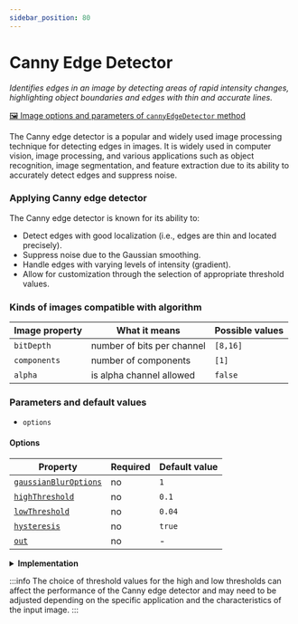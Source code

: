 ```yaml
---
sidebar_position: 80
---
```



# Canny Edge Detector

_Identifies edges in an image by detecting areas of rapid intensity changes, highlighting object boundaries and edges with thin and accurate lines._

[🖼️ Image options and parameters of `cannyEdgeDetector` method](https://api.image-js.org/classes/index.Image.html#cannyEdgeDetector)

The Canny edge detector is a popular and widely used image processing technique for detecting edges in images. It is widely used in computer vision, image processing, and various applications such as object recognition, image segmentation, and feature extraction due to its ability to accurately detect edges and suppress noise.

### Applying Canny edge detector

<CannyEdgeDemo />

The Canny edge detector is known for its ability to:

- Detect edges with good localization (i.e., edges are thin and located precisely).
- Suppress noise due to the Gaussian smoothing.
- Handle edges with varying levels of intensity (gradient).
- Allow for customization through the selection of appropriate threshold values.

### Kinds of images compatible with algorithm

| Image property | What it means              | Possible values |
| -------------- | -------------------------- | --------------- |
| `bitDepth`     | number of bits per channel | `[8,16]`        |
| `components`   | number of components       | `[1]`           |
| `alpha`        | is alpha channel allowed   | `false`         |

### Parameters and default values

- `options`

#### Options

| Property                                                                                                     | Required | Default value |
| ------------------------------------------------------------------------------------------------------------ | -------- | ------------- |
| [`gaussianBlurOptions`](https://api.image-js.org/interfaces/index.CannyEdgeOptions.html#gaussianBlurOptions) | no       | `1`           |
| [`highThreshold`](https://api.image-js.org/interfaces/index.CannyEdgeOptions.html#highThreshold)             | no       | `0.1`         |
| [`lowThreshold`](https://api.image-js.org/interfaces/index.CannyEdgeOptions.html#lowThreshold)               | no       | `0.04`        |
| [`hysteresis`](https://api.image-js.org/interfaces/index.CannyEdgeOptions.html#hysteresis)                   | no       | `true`        |
| [`out`](https://api.image-js.org/interfaces/index.CannyEdgeOptions.html#out)                                 | no       | -             |

<details>
<summary>
<b>Implementation</b>
 </summary>
The Canny edge detector consists of several stages:

_Smoothing_: The first step involves applying a Gaussian filter to the input image. This helps reduce noise and smooth out small variations in pixel values.

_Gradient Calculation_: After smoothing, the gradient of the image is calculated using convolution with Sobel masks in both the horizontal and vertical directions. This step highlights regions of rapid intensity change in the image.

_Non-maximum Suppression_: In this step, the gradient magnitude is examined at each pixel location, and non-maximum values are suppressed. This means that only the local maxima in gradient magnitude are retained, which helps thinning the edges and keeping only the most prominent ones.

**(optional)**

_Edge Tracking by [Hysteresis](../../glossary.md#hysteresis 'internal link on hysteresis')_ : This step involves tracking edges by applying two thresholds: a high threshold and a low threshold. Pixels with gradient magnitude values above the high threshold are considered strong edges, while those between the low and high thresholds are considered potential edges. The algorithm then connects potential edges to strong edges, forming continuous edge contours.

Finally, edge tracking by hysteresis is performed to link weak edges to strong edges. This helps in forming continuous edges and eliminating isolated weak edges caused by noise.

The output of the Canny edge detector is a binary image(mask) where edges are represented as white lines.

</details>

:::info
The choice of threshold values for the high and low thresholds can affect the performance of the Canny edge detector and may need to be adjusted depending on the specific application and the characteristics of the input image.
:::
